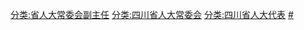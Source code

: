 [[分类:省人大常委会副主任|分类:省人大常委会副主任]]
[[分类:四川省人大常委会|分类:四川省人大常委会]]
[[分类:四川省人大代表|分类:四川省人大代表]]
[[分类:四川省各级人大常委会副主任|#]]